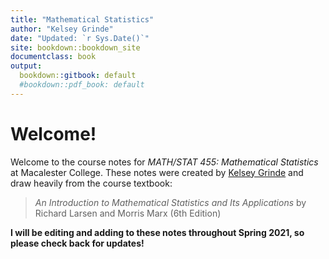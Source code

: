 ```yaml
---
title: "Mathematical Statistics"
author: "Kelsey Grinde"
date: "Updated: `r Sys.Date()`"
site: bookdown::bookdown_site
documentclass: book
output:
  bookdown::gitbook: default
  #bookdown::pdf_book: default
---
```


# Welcome! {-}

Welcome to the course notes for *MATH/STAT 455: Mathematical Statistics* at Macalester College. These notes were created by [Kelsey Grinde](https://kegrinde.github.io/) and draw heavily from the course textbook: 

> *An Introduction to Mathematical Statistics and Its Applications* by Richard Larsen and Morris Marx (6th Edition)

**I will be editing and adding to these notes throughout Spring 2021, so please check back for updates!** 

<!-- to compile book, run `bookdown::render_book('index.Rmd', 'all')` in the Console -->
